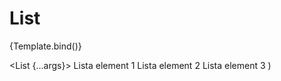 

<Meta title="Components/List" component={List} />

# List

<Canvas>
  <Story
    name="Overview"
    args={{
      gap: 8,
    }}
  >
    {Template.bind()}
  </Story>
</Canvas>

<ArgsTable />

  <List {...args}>
    <ListItem iconName="done">Lista element 1 </ListItem>
    <ListItem iconName="done" variant="gray">
      Lista element 2
    </ListItem>
    <ListItem iconName="done">Lista element 3 </ListItem>
  </List>
)
